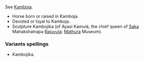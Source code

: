 See [[Kamboja]].

*Horse born  or  raised in Kamboja.
*Devoted or loyal to Kamboja. 
*Sculpture Kambojika  (of Ayasi Kamuiá,  the chief queen of [[Saka]] Mahakshatrapa [[Rajuvula]]: [[Mathura]] Museum). 

===Variants spellings===

*Kambojika.